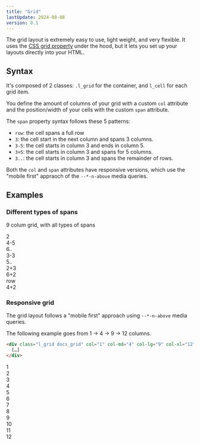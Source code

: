 ```yaml
---
title: "Grid"
lastUpdate: 2024-08-08
version: 0.1
---
```


The grid layout is extremely easy to use, light weight, and very flexible. It uses the [CSS grid property](https://developer.mozilla.org/en-US/docs/Web/CSS/grid) under the hood, but it lets you set up your layouts directly into your HTML.

## Syntax

It's composed of 2 classes: `.l_grid` for the container, and `l_cell` for each grid item.

You define the amount of columns of your grid with a custom `col` attribute and the position/width of your cells with the custom `span` attribute.

The `span` property syntax follows these 5 patterns:

- `row`: the cell spans a full row
- `3`: the cell start in the next column and spans 3 columns.
- `3-5`: the cell starts in column 3 and ends in column 5.
- `3+5`: the cell starts in column 3 and spans for 5 columns.
- `3..`: the cell starts in column 3 and spans the remainder of rows.

Both the `col` and `span` attributes have responsive versions, which use the "mobile first" appraoch of the `--*-n-above` media queries.


## Examples

### Different types of spans

9 colum grid, with all types of spans

<div class="l_grid docs_grid" col="9">
  <div class="l_cell" span="2">2</div>
  <div class="l_cell" span="4-5">4-5</div>
  <div class="l_cell" span="6..">6..</div>
  <div class="l_cell" span="3-3">3-3</div>
  <div class="l_cell" span="5..">5..</div>
  <div class="l_cell" span="2+3">2+3</div>
  <div class="l_cell" span="6+2">6+2</div>
  <div class="l_cell" span="row">row</div>
  <div class="l_cell" span="4+2">4+2</div>
</div>

### Responsive grid

The grid layout follows a "mobile first" approach using `--*-n-above` media queries.

The following example goes from  1 → 4 → 9 → 12 columns.

```html
<div class="l_grid docs_grid" col="1" col-md="4" col-lg="9" col-xl="12">
  […]
</div>
```

<div class="l_grid docs_grid" col="1" col-md="4" col-lg="9" col-xl="12">
  <div class="l_cell">1</div>
  <div class="l_cell">2</div>
  <div class="l_cell">3</div>
  <div class="l_cell">4</div>
  <div class="l_cell">5</div>
  <div class="l_cell">6</div>
  <div class="l_cell">7</div>
  <div class="l_cell">8</div>
  <div class="l_cell">9</div>
  <div class="l_cell">10</div>
  <div class="l_cell">11</div>
  <div class="l_cell">12</div>
</div>

